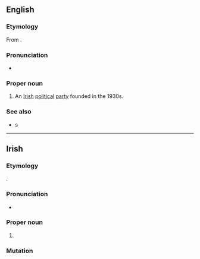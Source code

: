 ==English==
{{wikipedia}}

===Etymology===
From {{bor|en|ga|-}} {{compound|ga|nocat=1|fine|t1=family|Gael|t2=of Gaels}}.

===Pronunciation===
* {{IPA|en|/ˌfɪnə ˈɡeɪl/}}

===Proper noun===
{{en-proper noun|head=Fine Gael}}

# An [[Irish]] [[political]] [[party]] founded in the 1930s.

===See also===
* {{l|en|blueshirt}}s

{{c|en|Ireland|Politics}}

----

==Irish==
{{wikipedia|lang=ga}}

===Etymology===
{{af|ga|fine|t1=family|Gael|t2=of Gaels|pos=noun}}.

===Pronunciation===
* {{IPA|ga|/ˌfʲɪnʲə ˈɡeːlˠ/}}

===Proper noun===
{{ga-proper noun|f|~|head=[[fine|Fine]] [[Gael]]}}

# {{l|en|Fine Gael}} {{gloss|Irish political party}}

===Mutation===
{{ga-mut-cons|F|ine Gael}}

{{c|ga|Ireland|Politics}}